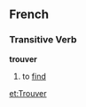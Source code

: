 == French ==
===Transitive Verb===
'''trouver'''
# to [[find]]
{{fr-conj-er|trouv|avoir}}

[[et:Trouver]]